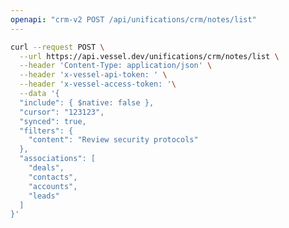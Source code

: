 ```yaml
---
openapi: "crm-v2 POST /api/unifications/crm/notes/list"
---
```


<RequestExample>

```bash Request
curl --request POST \
  --url https://api.vessel.dev/unifications/crm/notes/list \
  --header 'Content-Type: application/json' \
  --header 'x-vessel-api-token: ' \
  --header 'x-vessel-access-token: '\
  --data '{
  "include": { $native: false },
  "cursor": "123123",
  "synced": true,
  "filters": {
    "content": "Review security protocols"
  },
  "associations": [
    "deals",
    "contacts",
    "accounts",
    "leads"
  ]
}'
```

</RequestExample>
